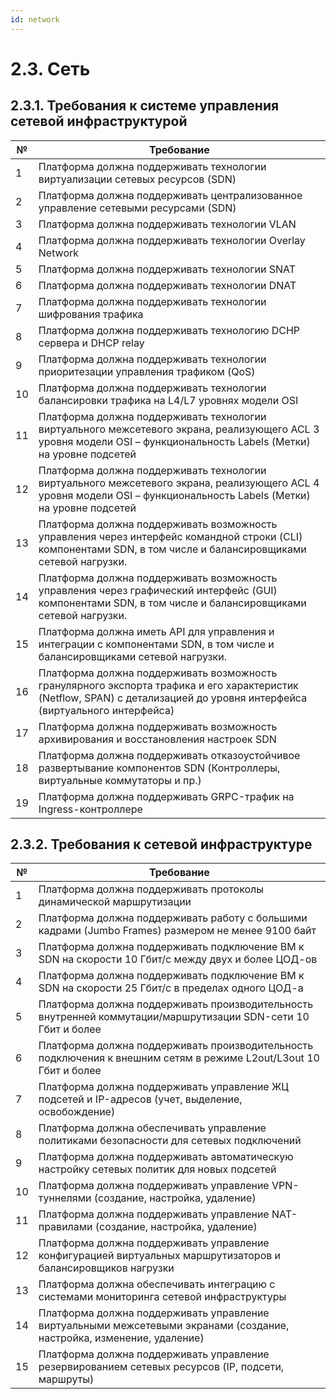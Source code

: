 ```yaml
---
id: network
---
```


# 2.3. Сеть
## 2.3.1. Требования к системе управления сетевой инфраструктурой

<table>
  <thead>
    <tr>
      <th>№</th>
      <th>Требование</th>
    </tr> 
  </thead>
  <tbody>
    <tr>
      <td>1</td>
      <td>Платформа должна поддерживать технологии виртуализации сетевых ресурсов (SDN)</td>
    </tr>
    <tr>
      <td>2</td>
      <td>Платформа должна поддерживать централизованное управление сетевыми ресурсами (SDN)</td>
    </tr>
    <tr>
      <td>3</td>
      <td>Платформа должна поддерживать технологии VLAN</td>
    </tr>
    <tr>
      <td>4</td>
      <td>Платформа должна поддерживать технологии Overlay Network</td>
    </tr>
    <tr>
      <td>5</td>
      <td>Платформа должна поддерживать технологии SNAT</td>
    </tr>
    <tr>
      <td>6</td>
      <td>Платформа должна поддерживать технологии DNAT</td>
    </tr>
    <tr>
      <td>7</td>
      <td>Платформа должна поддерживать технологии шифрования трафика</td>
    </tr>
    <tr>
      <td>8</td>
      <td>Платформа должна поддерживать технологию DCHP сервера и DHCP relay</td>
    </tr>
    <tr>
      <td>9</td>
      <td>Платформа должна поддерживать технологии приоритезации управления трафиком (QoS)</td>
    </tr>
    <tr>
      <td>10</td>
      <td>Платформа должна поддерживать технологии балансировки трафика на L4/L7 уровнях модели OSI</td>
    </tr>
    <tr>
      <td>11</td>
      <td>Платформа должна поддерживать технологии виртуального межсетевого экрана, реализующего ACL 3 уровня модели OSI – функциональность Labels (Метки) на уровне подсетей</td>
    </tr>
    <tr>
      <td>12</td>
      <td>Платформа должна поддерживать технологии виртуального межсетевого экрана, реализующего ACL 4 уровня модели OSI – функциональность Labels (Метки) на уровне подсетей</td>
    </tr>
    <tr>
      <td>13</td>
      <td>Платформа должна поддерживать возможность управления через интерфейс командной строки (CLI) компонентами SDN, в том числе и балансировщиками сетевой нагрузки.</td>
    </tr>
    <tr>
      <td>14</td>
      <td>Платформа должна поддерживать возможность управления через графический интерфейс (GUI) компонентами SDN, в том числе и балансировщиками сетевой нагрузки.</td>
    </tr>
    <tr>
      <td>15</td>
      <td>Платформа должна иметь API для управления и интеграции с компонентами SDN, в том числе и балансировщиками сетевой нагрузки.</td>
    </tr>
    <tr>
      <td>16</td>
      <td>Платформа должна поддерживать возможность гранулярного экспорта трафика и его характеристик (Netflow, SPAN) с детализацией до уровня интерфейса (виртуального интерфейса)</td>
    </tr>
    <tr>
      <td>17</td>
      <td>Платформа должна поддерживать возможность архивирования и восстановления настроек SDN</td>
    </tr>
    <tr>
      <td>18</td>
      <td>Платформа должна поддерживать отказоустойчивое развертывание компонентов SDN (Контроллеры, виртуальные коммутаторы и пр.)</td>
    </tr>
    <tr>
      <td>19</td>
      <td>Платформа должна поддерживать GRPC-трафик на Ingress-контроллере</td>
    </tr>
  </tbody>
</table>


## 2.3.2. Требования к сетевой инфраструктуре

<table>
  <thead>
    <tr>
      <th>№</th>
      <th>Требование</th>
    </tr>
  </thead>
  <tbody>
    <tr>
      <td>1</td>
      <td>Платформа должна поддерживать протоколы динамической маршрутизации</td>
    </tr>
    <tr>
      <td>2</td>
      <td>Платформа должна поддерживать работу с большими кадрами (Jumbo Frames) размером не менее 9100 байт</td>
    </tr>
    <tr>
      <td>3</td>
      <td>Платформа должна поддерживать подключение ВМ к SDN на скорости 10 Гбит/с между двух и более ЦОД-ов</td>
    </tr>
    <tr>
      <td>4</td>
      <td>Платформа должна поддерживать подключение ВМ к SDN на скорости 25 Гбит/с в пределах одного ЦОД-а</td>
    </tr>
    <tr>
      <td>5</td>
      <td>Платформа должна поддерживать производительность внутренней коммутации/маршрутизации SDN-сети 10 Гбит и более</td>
    </tr>
    <tr>
      <td>6</td>
      <td>Платформа должна поддерживать производительность подключения к внешним сетям в режиме L2out/L3out 10 Гбит и более</td>
    </tr>
    <tr>
      <td>7</td>
      <td>Платформа должна поддерживать управление ЖЦ подсетей и IP-адресов (учет, выделение, освобождение)</td>
    </tr>
    <tr>
      <td>8</td>
      <td>Платформа должна обеспечивать управление политиками безопасности для сетевых подключений</td>
    </tr>
    <tr>
      <td>9</td>
      <td>Платформа должна поддерживать автоматическую настройку сетевых политик для новых подсетей</td>
    </tr>
    <tr>
      <td>10</td>
      <td>Платформа должна поддерживать управление VPN-туннелями (создание, настройка, удаление)</td>
    </tr>
    <tr>
      <td>11</td>
      <td>Платформа должна поддерживать управление NAT-правилами (создание, настройка, удаление)</td>
    </tr>
    <tr>
      <td>12</td>
      <td>Платформа должна поддерживать управление конфигурацией виртуальных маршрутизаторов и балансировщиков нагрузки</td>
    </tr>
    <tr>
      <td>13</td>
      <td>Платформа должна обеспечивать интеграцию с системами мониторинга сетевой инфраструктуры</td>
    </tr>
    <tr>
      <td>14</td>
      <td>Платформа должна поддерживать управление виртуальными межсетевыми экранами (создание, настройка, изменение, удаление)</td>
    </tr>
    <tr>
      <td>15</td>
      <td>Платформа должна поддерживать управление резервированием сетевых ресурсов (IP, подсети, маршруты)</td>
    </tr>
  </tbody>
</table>
